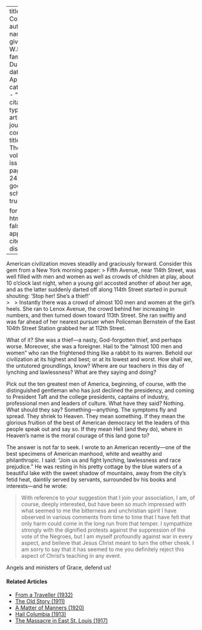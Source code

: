 
---
title: 'Hail, Columbia!'
author:
  - name:
      given: W.E.B.
      family: Du Bois
date: Apr. 1911
categories: 
  - ""
citation: 
  type: article-journal
  container-title: The Crisis
  volume: 2
  issue: 6
  page: 244-245
google-scholar: true

format:
  html:
    toc: false
    appendix-cite-as: display
---



American civilization moves steadily and graciously forward. Consider this gem from a New York morning paper: 
> Fifth Avenue, near 114th Street, was well filled with men and women as well as crowds of children at play, about 10 o'clock last night, when a young girl accosted another of about her age, and as the latter suddenly darted off along 114th Street started in pursuit shouting: 'Stop her! She's a thief!'   
> &nbsp;
> Instantly there was a crowd of almost 100 men and women at the girl's heels. She ran to Lenox Avenue, the crowd behind her increasing in numbers, and then turned down toward 113th Street. She ran swiftly and was far ahead of her nearest pursuer when Policeman Bernstein of the East 104th Street Station grabbed her at 112th Street.

What of it? She was a thief---a nasty, God-forgotten thief, and perhaps worse. Moreover, she was a foreigner. Hail to the "almost 100 men and women" who ran the frightened thing like a rabbit to its warren. Behold our civilization at its highest and best; or at its lowest and worst. How shall we, the untutored groundlings, know? Where are our teachers in this day of lynching and lawlessness? What are they saying and doing?

Pick out the ten greatest men of America, beginning, of course, with the distinguished gentleman who has just declined the presidency, and coming to President Taft and the college presidents, captains of industry, professional men and leaders of culture. What have they said? Nothing. What should they say? Something---anything. The symptoms fly and spread. They shriek to Heaven. They mean something. If they mean the glorious fruition of the best of American democracy let the leaders of this people speak out and say so. If they mean Hell (and they do), where in Heaven's name is the moral courage of this land gone to?

The answer is not far to seek. I wrote to an American recently---one of the best specimens of American manhood, white and wealthy and philanthropic. I said: "Join us and fight lynching, lawlessness and race prejudice." He was resting in his pretty cottage by the blue waters of a beautiful lake with the sweet shadow of mountains, away from the city's fetid heat, daintily served by servants, surrounded bv his books and interests---and he wrote:

> With reference to your suggestion that I join your association, I am, of course, deeply interested, but have
been so much impressed with what seemed to me the bitterness and unchristian spirit I have observed in various comments from time to time that I have felt that only harm could come in the long run from that temper. I sympathize strongly with the dignified protests against the suppression of the vote of the Negroes, but I am myself profoundly against war in every aspect, and believe that Jesus Christ meant to turn the other cheek. I am sorry to say that it has seemed to me you definitely reject this aspect of Christ's teaching in any event. 

Angels and ministers of Grace, defend us!

<!-- Similar articles start here -->
<div  class="clear-wrap"></div>

#### Related Articles

* [From a Traveller (1932)](/Volumes/39/12/from_a_traveler.html)
* [The Old Story (1911)](/Volumes/01/03/old_story.html)
* [A Matter of Manners (1920)](/Volumes/19/04/matter-of-manners.html)
* [Hail Columbia (1913)](/Volumes/05/06/hail_columbia.html)
* [The Massacre in East St. Louis (1917)](/Volumes/14/05/massacre_of_east_st_louis.html)

<!-- Similar articles end here -->